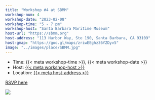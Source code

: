 ```yaml
---
title: "Workshop #4 at SBMM"
workshop-num: 4
workshop-date: "2023-02-08"
workshop-time: "5 - 7 pm"
workshop-host: "Santa Barbara Maritime Museum"
host-url: "https://sbmm.org"
host-address: "113 Harbor Way, Ste 190, Santa Barbara, CA 93109"
host-gmap: "https://goo.gl/maps/zriwEEghz36YZDyv5"
image: "../images/place/SBMM.jpg"
---
```


- Time: {{< meta workshop-time >}}, {{< meta workshop-date >}}\
- Host: [{{< meta workshop-host >}}]({{< meta host-url >}})\
- Location: [{{< meta host-address >}}]({{< meta host-gmap >}})
  
[RSVP here](https://forms.gle/wJRJgEqJX4YSCpAJ9)

![](`r rmarkdown::metadata$image[1]`)

<!-- ## Quick Links -->

<!-- -   **Slides**:\ -->
<!--     [CStories_SBMM.pdf](../files/CStories_SBMM.pdf) -->

<!-- -   **Poll**:\ -->
<!--     [pollev.com/rupertsmudge433](https://pollev.com/rupertsmudge433) -->

<!-- -   **Video**:\ -->
<!--     [BOEM Renewable Energy Whiteboard - YouTube](https://www.youtube.com/watch?v=GEAiyd4Yi5M&t=195s) -->

<!-- -   **Input Tools** -->

<!--     -   Portals -->

<!--         -   [caoffshorewind.databasin.org](https://caoffshorewind.databasin.org) -->

<!--         -   [marinecadastre.gov/oceanreports](https://marinecadastre.gov/oceanreports) -->

<!--     -   Infographic -->

<!--         -   [sanctuarywatch.ioos.us/webcr-channelislands](https://sanctuarywatch.ioos.us/webcr-channelislands/) -->

<!-- -   **Output Tools** -->

<!--     -   Infographic -->

<!--         -   [sanctuarywatch.ioos.us/webcr-channelislands](https://sanctuarywatch.ioos.us/webcr-channelislands/) -->

<!--     -   Weighted Map\ -->
<!--         [ecoquants.shinyapps.io/nrel-uses](https://ecoquants.shinyapps.io/nrel-uses) -->

<!--     -   Tradeoff App\ -->
<!--         [shiny.marinebon.app/siting](https://shiny.marinebon.app/siting) -->

<!-- -   **Feedback**\ -->
<!--     [forms.gle/Sf1QAnAaUBPyaZZBA](https://forms.gle/Sf1QAnAaUBPyaZZBA) -->

